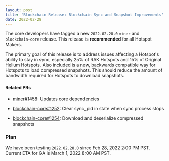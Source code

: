 ```yaml
---
layout: post
title: 'Blockchain Release: Blockchain Sync and Snapshot Improvements'
date: 2022-02-28
---
```


The core developers have tagged a new `2022.02.28.0` `miner` and `blockchain-core` release. This
release is **recommended** for all Hotspot Makers.

<!--truncate-->

The primary goal of this release is to address issues affecting a Hotspot's ability to stay in sync,
especially 25% of RAK Hotspots and 15% of Original Helium Hotspots. Also included is a new,
backwards compatible way for Hotspots to load compressed snapshots. This should reduce the amount of
bandwidth required for Hotspots to download snapshots.

#### Related PRs

- [miner#1458](https://github.com/helium/miner/pull/1458): Updates core dependencies

- [blockchain-core#1252](https://github.com/helium/blockchain-core/pull/1252): Clear sync_pid in
  state when sync process stops

- [blockchain-core#1254](https://github.com/helium/blockchain-core/pull/1254): Download and
  deserialize compressed snapshots

### Plan

We have been testing `2022.02.28.0` since Feb 28, 2022 2:00 PM PST. Current ETA for GA is March 1,
2022 8:00 AM PST.
